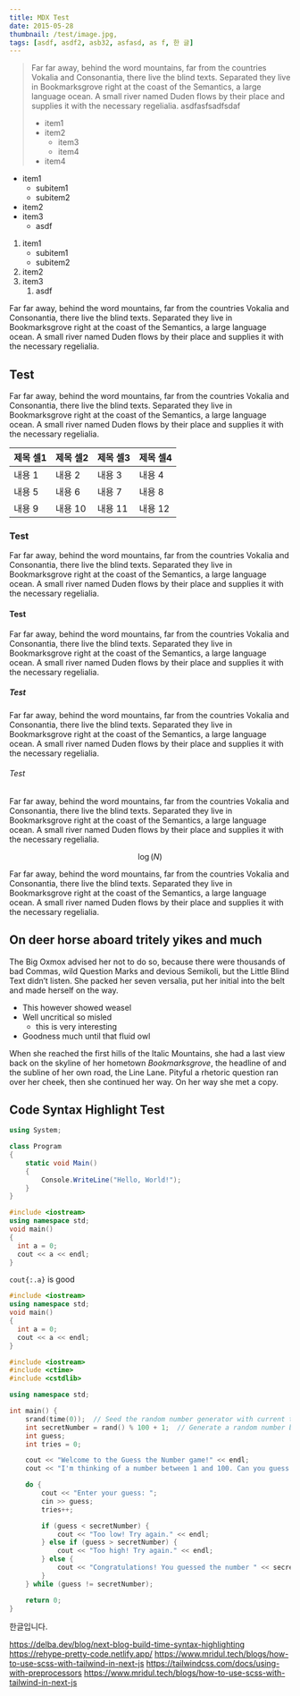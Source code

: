 ```yaml
---
title: MDX Test
date: 2015-05-28
thumbnail: /test/image.jpg,
tags: [asdf, asdf2, asb32, asfasd, as f, 한 글]
---
```


> Far far away, behind the word mountains, far from the countries Vokalia and
Consonantia, there live the blind texts. Separated they live in Bookmarksgrove
right at the coast of the Semantics, a large language ocean. A small river named
Duden flows by their place and supplies it with the necessary regelialia.
> asdfasfsadfsdaf
> + item1
> + item2
>   + item3
>   + item4
> + item4

+ item1
  + subitem1
  + subitem2
+ item2
+ item3
  + asdf


1. item1
   + subitem1
   + subitem2
2. item2
3. item3
   1. asdf

Far far away, behind the word mountains, far from the countries Vokalia and
Consonantia, there live the blind texts. Separated they live in Bookmarksgrove
right at the coast of the Semantics, a large language ocean. A small river named
Duden flows by their place and supplies it with the necessary regelialia.

## Test

Far far away, behind the word mountains, far from the countries Vokalia and
Consonantia, there live the blind texts. Separated they live in Bookmarksgrove
right at the coast of the Semantics, a large language ocean. A small river named
Duden flows by their place and supplies it with the necessary regelialia.

|제목 셀1|제목 셀2|제목 셀3|제목 셀4|
|---|---|---|---|
|내용 1|내용 2|내용 3|내용 4|
|내용 5|내용 6|내용 7|내용 8|
|내용 9|내용 10|내용 11|내용 12|

### Test

Far far away, behind the word mountains, far from the countries Vokalia and
Consonantia, there live the blind texts. Separated they live in Bookmarksgrove
right at the coast of the Semantics, a large language ocean. A small river named
Duden flows by their place and supplies it with the necessary regelialia.

#### Test

Far far away, behind the word mountains, far from the countries Vokalia and
Consonantia, there live the blind texts. Separated they live in Bookmarksgrove
right at the coast of the Semantics, a large language ocean. A small river named
Duden flows by their place and supplies it with the necessary regelialia.

##### Test

Far far away, behind the word mountains, far from the countries Vokalia and
Consonantia, there live the blind texts. Separated they live in Bookmarksgrove
right at the coast of the Semantics, a large language ocean. A small river named
Duden flows by their place and supplies it with the necessary regelialia.

###### Test

Far far away, behind the word mountains, far from the countries Vokalia and
Consonantia, there live the blind texts. Separated they live in Bookmarksgrove
right at the coast of the Semantics, a large language ocean. A small river named
Duden flows by their place and supplies it with the necessary regelialia.

$$
 \log(N)
$$


Far far away, behind the word mountains, far from the countries Vokalia and
Consonantia, there live the blind texts. Separated they live in Bookmarksgrove
right at the coast of the Semantics, a large language ocean. A small river named
Duden flows by their place and supplies it with the necessary regelialia.

## On deer horse aboard tritely yikes and much

The Big Oxmox advised her not to do so, because there were thousands of bad
Commas, wild Question Marks and devious Semikoli, but the Little Blind Text
didn’t listen. She packed her seven versalia, put her initial into the belt and
made herself on the way.

- This however showed weasel
- Well uncritical so misled
  - this is very interesting
- Goodness much until that fluid owl

When she reached the first hills of the Italic Mountains, she had a last
view back on the skyline of her hometown _Bookmarksgrove_, the headline of
 and the subline of her own road, the Line
Lane. Pityful a rhetoric question ran over her cheek, then she continued her
way. On her way she met a copy.


## Code Syntax Highlight Test

```c# {1-3,4} showLineNumbers /Hello/
using System;

class Program
{
    static void Main()
    {
        Console.WriteLine("Hello, World!");
    }
}
```

```cpp title="main.cpp" caption="adsf" showLineNumbers{1} {1,3-4} 
#include <iostream>
using namespace std;
void main()
{
  int a = 0;
  cout << a << endl;
}
```

```cout{:.a}``` is good


```cpp title="main.cpp" caption="adsf" showLineNumbers{1} {2-3,5} 
#include <iostream>
using namespace std;
void main()
{
  int a = 0;
  cout << a << endl;
}
```

```cpp
#include <iostream>
#include <ctime>
#include <cstdlib>

using namespace std;

int main() {
    srand(time(0));  // Seed the random number generator with current time
    int secretNumber = rand() % 100 + 1;  // Generate a random number between 1 and 100
    int guess;
    int tries = 0;

    cout << "Welcome to the Guess the Number game!" << endl;
    cout << "I'm thinking of a number between 1 and 100. Can you guess it?" << endl;

    do {
        cout << "Enter your guess: ";
        cin >> guess;
        tries++;

        if (guess < secretNumber) {
            cout << "Too low! Try again." << endl;
        } else if (guess > secretNumber) {
            cout << "Too high! Try again." << endl;
        } else {
            cout << "Congratulations! You guessed the number " << secretNumber << " in " << tries << " tries." << endl;
        }
    } while (guess != secretNumber);

    return 0;
}

```

한글입니다.

https://delba.dev/blog/next-blog-build-time-syntax-highlighting
https://rehype-pretty-code.netlify.app/
https://www.mridul.tech/blogs/how-to-use-scss-with-tailwind-in-next-js
https://tailwindcss.com/docs/using-with-preprocessors
https://www.mridul.tech/blogs/how-to-use-scss-with-tailwind-in-next-js
